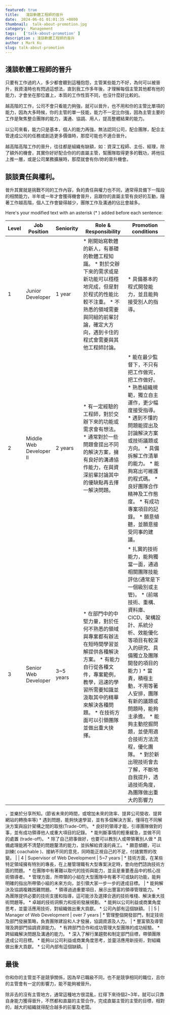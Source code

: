 ```yaml
---
featured: true
title:   淺談軟體工程師的晉升
date:  2024-06-01 01:01:35 +0800
thumbnail:  talk-about-promotion.jpg
category:  Management  
tags:   ['talk-about-promotion' ]
description : 淺談軟體工程師的晉升
author : Mark Ku
slug: talk-about-promotion
---
```

## 淺談軟體工程師的晉升
只要有工作過的人，多少都會聽到這種抱怨，主管某些能力不好，為何可以被晉升，我資淺時也有閃過這想法，直到我工作多年後，才理解每個主管其他都有他的能力，才會坐在那位置上，本質的工作性質不同，也沒什麼好比較的。  

越高階的工作，公司不會只看能力夠強，就可以晉升，也不用和你的主管比單項的能力，因為大多時候，你的主管的單一技能，能力不一定比你強，因為主管主要的工作是聚焦整合團隊的能力，溝通、協調、用人，提高整體結果的能力。  

以公司來看，能力只是基本，個人的能力再強，無法認同公司，配合團隊，配合主管達成公司的任務或創造更多價值時，那麼可能也不適合晉升。  

越高階高階工作的晉升，往往都是組織有缺額，如：資深工程師、主任、經理，除了額外的機會，其實你好好配合你的的直屬主管，幫團隊取得更多的戰功，將他往上推一層，或是公司業務擴展時，那麼就會有你/妳的晉升機會。  

## 談談責任與權利。  
晉升其實就是挑戰不同的工作內容，負的責任與權力也不同，通常得具備下一階段的相關能力，半年或一年才會獲得機會晉升，且跟你的直屬主管有良好的互動，隨著工作越高階，個人工作會變得越少，團隊工作及溝通的佔比會越多。

Here's your modified text with an asterisk (* ) added before each sentence:

| Level | Job Position | Seniority | Role & Responsibility | Promotion conditions |
|----|----|----|----|----|
| 1 | Junior Developer | 1 year | * 剛開始寫軟體的新人，有基礎的軟體工程知識。 * 對於交辦下來的需求或是新功能可以穩穩地完成，但是對於程式的性能比較不注重。 * 不熟悉的領域需要與同組的前輩討論，確定大方向，遇到卡住的程式會需要與其他工程師討論。 | * 具備基本的程式開發能力，並且能夠接受別人的指導。 |
| 2 | Middle Web Developer II | 2 years | * 有一定經驗的工程師，對於交辦下來的功能或需求會有想法。 * 通常對於一些問題會提出不同的解決方案，擁有良好的溝通協作能力，在與資深前輩討論其中的優缺點再去擇一解決問題。 | * 能在最少監督下，不只有把工作做完，把工作做好。 * 熟悉組織規範，獨立自主運作，更少幅度接受指導。 * 遇到不懂的問題能提出及討論解決方案或技術議題或方向。 * 具備拆解工作清單的能力。 * 能夠寫出可維護的程式碼。 * 良好團隊合作精神及工作態度。 * 有成功專案項目的記錄。 * 願意傾聽，並願意接受同事的建議。     |
| 3 | Senior Web Developer | 3\~5 years | * 在部門中的中堅力量，對於任何不熟悉的領域與專案都有辦法在短時間學習並解提供各種解決方案。 * 有能力自行從各種文件，專案範例，教學，迅速的學習所需要知識並汲取其中的精華來解決各種問題。 * 在技術方面可以引領團隊並做出重大抉擇。 | * 扎實的技術能力，能夠獨當一面，通過相關團隊技能評估(通常是下一個級別或主管)。 * (前端技術、重構、資料庫、CICD、架構設計、系統分析、效能優化等項目有較深入的研究、具備獨立及團隊開發的項目的能力 ) * 當責，積極主動，不用等著人安排，團隊有新的議題或問題時，能夠主承擔。 * 能夠主動挖掘問題，並使用適合技術方法流程，優化團隊。 * 對於新出現技術會去了解，不斷地自我提升，透過技術角度，為團隊做出重大的影響力

，並樂於分享所知。(節省未來的時間，或增加未來的效率、提昇公司營收、提昇網站的轉換率等) * 遇到問題，能夠快速學習，並有多個解決方案，懂得在不同解決方案與設計架構之間的取捨(Trade-Off)。 * 良好的領導才能，引導團隊做對的事，並有成功領導他人或重大項目的記錄。 * 能判斷事情的輕重緩急，並做不同的處置 (trade-off)。 * 除了自己把事做好，也要可以教別人或帶領著別人做 * 具備處理能將不清楚的問題釐清的能力，並拆解給資淺的員工。 * 願意傾聽，可以訓練( coachable )、接納不同的意見，同時能正視自己的不足，付諸實際的改變。   |
| 4 | Supervisor of Web Development | 5\~7 years | * 技術方面，在某些特定領域擁有特別的專長，在上層管理職有大型專案決定時，會向他們諮詢技術方面的問題。 * 在團隊中有著難以取代的技術與能力，並且是重要產品中的核心技術領導者。 * 管理方面，所帶領的小組在大型團隊中有著不可或缺的功能，能夠明確的指出所帶領小組的未來方向，並引領大家一步一步的達成目標。 | * 能夠解決及協調複雜困難問題。 * 領導過過重要項目，展示出豐富的領導管理能力。 * 為團隊提供必要的技術支援和指導，這可能涉及選擇合適的技術堆棧、解決重大技術問題等。 * 卓越的技術洞察力和技術發展規劃。 * 能夠以公司利益或商業角度思考，並靈活應用技術，對組織做出重大貢獻。 * 公司內部有這個缺額。 |
| 5 | Manager of Web Development | over 7 years | * 管理整個開發部門，制定技術及部門發展策略，負責團隊建設和人才發展，協調資源及人力。 | * 豐富領及導管理及跨部門協調資源能力。 * 有跨部門合作和成功管理大型團隊的成功經驗。 * 跨組織解決問題及溝通的能力。 * 深入了解行業趨勢和制定部門目標，帶領團隊達成公司目標。 * 能夠以公司利益或商業角度思考，並靈活應用新技術，對組織做出重大貢獻。 * 公司內部有這個缺額。 |
## 最後
你和你的主管並不是競爭關係，因為早已職級不同，也不是競爭相同的職位，且你的主管會有一定的影響力，能不能夠被晉升。  

除非去的沒有主管地方，通常這種地方很混亂，扛得下來待個2~3年，就可以只靠自身能力獲得晉升，不然都和直屬的主管合作，完成直屬主管的主管的目標，相對的，越大的組織就得配合越多的前輩及老闆。  